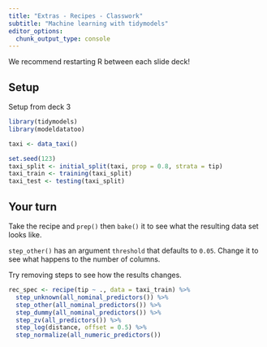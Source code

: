 ```yaml
---
title: "Extras - Recipes - Classwork"
subtitle: "Machine learning with tidymodels"
editor_options: 
  chunk_output_type: console
---
```


We recommend restarting R between each slide deck!

## Setup

Setup from deck 3

```r
library(tidymodels)
library(modeldatatoo)

taxi <- data_taxi()

set.seed(123)
taxi_split <- initial_split(taxi, prop = 0.8, strata = tip)
taxi_train <- training(taxi_split)
taxi_test <- testing(taxi_split)
```

## Your turn

Take the recipe and `prep()` then `bake()` it to see what the resulting data set looks like.

`step_other()` has an argument `threshold` that defaults to `0.05`. Change it to see what happens to the number of columns.

Try removing steps to see how the results changes.

```r
rec_spec <- recipe(tip ~ ., data = taxi_train) %>%  
  step_unknown(all_nominal_predictors()) %>%  
  step_other(all_nominal_predictors()) %>%  
  step_dummy(all_nominal_predictors()) %>%  
  step_zv(all_predictors()) %>%  
  step_log(distance, offset = 0.5) %>% 
  step_normalize(all_numeric_predictors())
```


